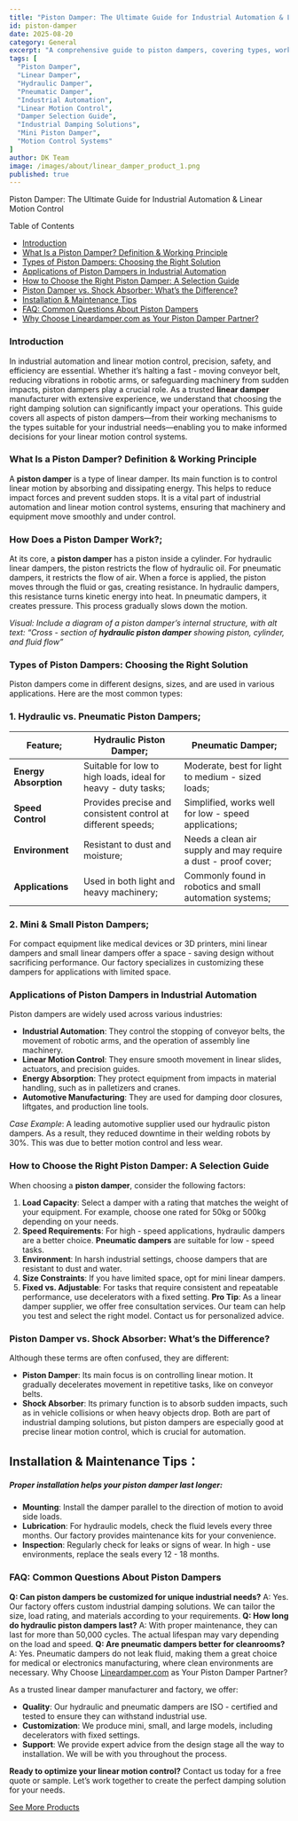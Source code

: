 ```yaml
---
title: "Piston Damper: The Ultimate Guide for Industrial Automation & Linear Motion Control"
id: piston-damper
date: 2025-08-20
category: General
excerpt: "A comprehensive guide to piston dampers, covering types, working principles, applications, and selection criteria for industrial automation."
tags: [
  "Piston Damper", 
  "Linear Damper", 
  "Hydraulic Damper", 
  "Pneumatic Damper", 
  "Industrial Automation", 
  "Linear Motion Control", 
  "Damper Selection Guide", 
  "Industrial Damping Solutions", 
  "Mini Piston Damper", 
  "Motion Control Systems"
]
author: DK Team
image: /images/about/linear_damper_product_1.png
published: true
---
```


Piston Damper: The Ultimate Guide for Industrial Automation & Linear Motion Control

Table of Contents

- [Introduction](#introduction)
- [What Is a Piston Damper? Definition & Working Principle](#what-is-a-piston-damper-definition--working-principle)
- [Types of Piston Dampers: Choosing the Right Solution](#types-of-piston-dampers-choosing-the-right-solution)
- [Applications of Piston Dampers in Industrial Automation](#applications-of-piston-dampers-in-industrial-automation)
- [How to Choose the Right Piston Damper: A Selection Guide](#how-to-choose-the-right-piston-damper-a-selection-guide)
- [Piston Damper vs. Shock Absorber: What’s the Difference?](#piston-damper-vs-shock-absorber-whats-the-difference)
- [Installation & Maintenance Tips](#installation--maintenance-tips)
- [FAQ: Common Questions About Piston Dampers](#faq-common-questions-about-piston-dampers)
- [Why Choose Lineardamper.com as Your Piston Damper Partner?](#why-choose-lineardampercom-as-your-piston-damper-partner)

### Introduction

In industrial automation and linear motion control, precision, safety, and efficiency are essential. Whether it’s halting a fast - moving conveyor belt, reducing vibrations in robotic arms, or safeguarding machinery from sudden impacts, piston dampers play a crucial role. As a trusted **linear damper** manufacturer with extensive experience, we understand that choosing the right damping solution can significantly impact your operations. This guide covers all aspects of piston dampers—from their working mechanisms to the types suitable for your industrial needs—enabling you to make informed decisions for your linear motion control systems.

### What Is a Piston Damper? Definition & Working Principle

A **piston damper** is a type of linear damper. Its main function is to control linear motion by absorbing and dissipating energy. This helps to reduce impact forces and prevent sudden stops. It is a vital part of industrial automation and linear motion control systems, ensuring that machinery and equipment move smoothly and under control.

### How Does a Piston Damper Work?;

At its core, a **piston damper** has a piston inside a cylinder. For hydraulic linear dampers, the piston restricts the flow of hydraulic oil. For pneumatic dampers, it restricts the flow of air. When a force is applied, the piston moves through the fluid or gas, creating resistance. In hydraulic dampers, this resistance turns kinetic energy into heat. In pneumatic dampers, it creates pressure. This process gradually slows down the motion.


*Visual: Include a diagram of a piston damper’s internal structure, with alt text: “Cross - section of **hydraulic piston damper** showing piston, cylinder, and fluid flow”*

### Types of Piston Dampers: Choosing the Right Solution

Piston dampers come in different designs, sizes, and are used in various applications. Here are the most common types:

### 1. Hydraulic vs. Pneumatic Piston Dampers;

| Feature;          | Hydraulic Piston Damper;                                      | Pneumatic Damper;                                              |
| --------------------- | ----------------------------------------------------------------- | ------------------------------------------------------------------ |
| **Energy Absorption** | Suitable for low to high loads, ideal for heavy - duty tasks; | Moderate, best for light to medium - sized loads;              |
| **Speed Control**     | Provides precise and consistent control at different speeds;  | Simplified, works well for low - speed applications;           |
| **Environment**       | Resistant to dust and moisture;                               | Needs a clean air supply and may require a dust - proof cover; |
| **Applications**      | Used in both light and heavy machinery;                       | Commonly found in robotics and small automation systems;       |

### 2. Mini & Small Piston Dampers;

For compact equipment like medical devices or 3D printers, mini linear dampers and small linear dampers offer a space - saving design without sacrificing performance. Our factory specializes in customizing these dampers for applications with limited space.

### Applications of Piston Dampers in Industrial Automation

Piston dampers are widely used across various industries:

*   **Industrial Automation**: They control the stopping of conveyor belts, the movement of robotic arms, and the operation of assembly line machinery.
*   **Linear Motion Control**: They ensure smooth movement in linear slides, actuators, and precision guides.
*   **Energy Absorption**: They protect equipment from impacts in material handling, such as in palletizers and cranes.
*   **Automotive Manufacturing**: They are used for damping door closures, liftgates, and production line tools.

*Case Example*: A leading automotive supplier used our hydraulic piston dampers. As a result, they reduced downtime in their welding robots by 30%. This was due to better motion control and less wear.



### How to Choose the Right Piston Damper: A Selection Guide
When choosing a **piston damper**, consider the following factors:
1.  **Load Capacity**: Select a damper with a rating that matches the weight of your equipment. For example, choose one rated for 50kg or 500kg depending on your needs.
2.  **Speed Requirements**: For high - speed applications, hydraulic dampers are a better choice. **Pneumatic dampers** are suitable for low - speed tasks.
3.  **Environment**: In harsh industrial settings, choose dampers that are resistant to dust and water.
4.  **Size Constraints**: If you have limited space, opt for mini linear dampers.
5.  **Fixed vs. Adjustable**: For tasks that require consistent and repeatable performance, use decelerators with a fixed setting.
**Pro Tip**: As a linear damper supplier, we offer free consultation services. Our team can help you test and select the right model. Contact us for personalized advice.


### Piston Damper vs. Shock Absorber: What’s the Difference?
Although these terms are often confused, they are different:
*   **Piston Damper**: Its main focus is on controlling linear motion. It gradually decelerates movement in repetitive tasks, like on conveyor belts.
*   **Shock Absorber**: Its primary function is to absorb sudden impacts, such as in vehicle collisions or when heavy objects drop.
Both are part of industrial damping solutions, but piston dampers are especially good at precise linear motion control, which is crucial for automation.
## Installation & Maintenance Tips：
##### Proper installation helps your piston damper last longer:
*   **Mounting**: Install the damper parallel to the direction of motion to avoid side loads.
*   **Lubrication**: For hydraulic models, check the fluid levels every three months. Our factory provides maintenance kits for your convenience.
*   **Inspection**: Regularly check for leaks or signs of wear. In high - use environments, replace the seals every 12 - 18 months.
### FAQ: Common Questions About Piston Dampers
**Q: Can piston dampers be customized for unique industrial needs?**
A: Yes. Our factory offers custom industrial damping solutions. We can tailor the size, load rating, and materials according to your requirements.
**Q: How long do hydraulic piston dampers last?**
A: With proper maintenance, they can last for more than 50,000 cycles. The actual lifespan may vary depending on the load and speed.
**Q: Are pneumatic dampers better for cleanrooms?**
A: Yes. Pneumatic dampers do not leak fluid, making them a great choice for medical or electronics manufacturing, where clean environments are necessary.
Why Choose [Lineardamper.com](https://Lineardamper.com) as Your Piston Damper Partner?

As a trusted linear damper manufacturer and factory, we offer:

*   **Quality**: Our hydraulic and pneumatic dampers are ISO - certified and tested to ensure they can withstand industrial use.
*   **Customization**: We produce mini, small, and large models, including decelerators with fixed settings.
*   **Support**: We provide expert advice from the design stage all the way to installation. We will be with you throughout the process.

**Ready to optimize your linear motion control?** Contact us today for a free quote or sample. Let’s work together to create the perfect damping solution for your needs.

[See More Products](https://Lineardamper.com/products)

